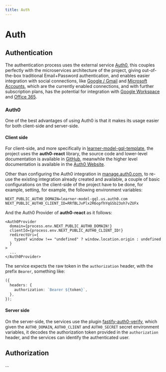 ```yaml
---
title: Auth
---
```


# Auth

## Authentication

The authentication process uses the external service [Auth0](https://auth0.com/),
this couples perfectly with the microservices architecture of the project, giving out-of-the-box traditional Email+Password authentication,
and enables easier integration with social connections,
like [Google / Gmail](https://marketplace.auth0.com/integrations/google-social-connection) and
[Microsoft Accounts](https://marketplace.auth0.com/integrations/microsoft-account-social-connection),
which are the currently enabled connections, and with further subscription plans, has the potential
for integration with [Google Workspace](https://marketplace.auth0.com/integrations/google-workspace-sso) and
[Office 365](https://marketplace.auth0.com/integrations/office-365-sso).

### Auth0

One of the best advantages of using Auth0 is that it makes its usage easier for both client-side and server-side.

#### Client side

For client-side, and more specifically in [learner-model-gql-template](https://github.com/PabloSzx/learner-model-gql-template),
the project uses the **auth0-react** library, the source code and lower-level documentation is available in [GitHub](https://github.com/auth0/auth0-react),
meanwhile the higher level documentation is available in the [Auth0 Website](https://auth0.com/docs/libraries/auth0-react).

Other than configuring the Auth0 integration in [manage.auth0.com](https://manage.auth0.com/), to re-use the existing integration already created and available,
a couple of basic configurations on the client-side of the project have to be done, for example, setting, for example, the following environment variables:

```
NEXT_PUBLIC_AUTH0_DOMAIN=learner-model-gql.us.auth0.com
NEXT_PUBLIC_AUTH0_CLIENT_ID=RRfBLJvPlx2R6opfhYqGSb23oh7vZUFx
```

And the Auth0 Provider of **auth0-react** as it follows:

```tsx
<Auth0Provider
  domain={process.env.NEXT_PUBLIC_AUTH0_DOMAIN!}
  clientId={process.env.NEXT_PUBLIC_AUTH0_CLIENT_ID!}
  redirectUri={
    typeof window !== "undefined" ? window.location.origin : undefined
  }
>
  ...
</Auth0Provider>
```

The service expects the raw token in the `authorization` header, with the prefix `Bearer`, something like:

```ts
({
  headers: {
    authorization: `Bearer ${token}`,
  },
});
```

#### Server side

On the server-side, the services use the plugin [fastify-auth0-verify](https://github.com/nearform/fastify-auth0-verify), which
given the `AUTH0_DOMAIN`, `AUTH0_CLIENT` and `AUTH0_SECRET` secret environment variables, it decodes the authorization token provided in the `authorization` header,
and the services can identify the authenticated user.

## Authorization

...
